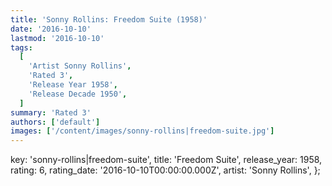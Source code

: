 ```yaml
---
title: 'Sonny Rollins: Freedom Suite (1958)'
date: '2016-10-10'
lastmod: '2016-10-10'
tags:
  [
    'Artist Sonny Rollins',
    'Rated 3',
    'Release Year 1958',
    'Release Decade 1950',
  ]
summary: 'Rated 3'
authors: ['default']
images: ['/content/images/sonny-rollins|freedom-suite.jpg']
---
```


  key: 'sonny-rollins|freedom-suite',
  title: 'Freedom Suite',
  release_year: 1958,
  rating: 6,
  rating_date: '2016-10-10T00:00:00.000Z',
  artist: 'Sonny Rollins',
};

<MusicRating data={data} />
